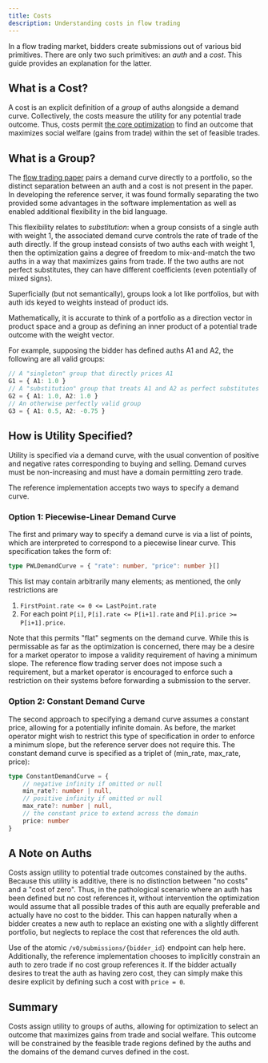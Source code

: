 ```yaml
---
title: Costs
description: Understanding costs in flow trading
---
```



In a flow trading market, bidders create submissions out of various bid
primitives. There are only two such primitives: an *auth* and a *cost*.
This guide provides an explanation for the latter.

## What is a Cost?

A cost is an explicit definition of a *group* of auths alongside a demand curve.
Collectively, the costs measure the utility for any potential trade outcome. Thus,
costs permit [the core optimization](/advanced/optimization) to find an outcome that
maximizes social welfare (gains from trade) within the set of feasible trades.

## What is a Group?

The [flow trading paper](https://cramton.umd.edu/papers2020-2024/budish-cramton-kyle-lee-malec-flow-trading.pdf)
pairs a demand curve directly to a portfolio, so the distinct separation between an auth and a cost is not present
in the paper. In developing the reference server, it was found formally separating the two provided
some advantages in the software implementation as well as enabled additional flexibility in the bid language.

This flexibility relates to *substitution*: when a group consists of a single auth with weight 1, the associated demand curve
controls the rate of trade of the auth directly. If the group instead consists of two auths each with weight 1, then the optimization
gains a degree of freedom to mix-and-match the two auths in a way that maximizes gains from trade. If the two auths are not perfect substitutes,
they can have different coefficients (even potentially of mixed signs).

Superficially (but not semantically), groups look a lot like portfolios, but with auth ids keyed to weights instead of product ids.

<Aside type="note">
Mathematically, it is accurate to think of a portfolio as a direction vector in product space and a group as defining an inner product of a potential trade outcome with the weight vector.
</Aside>

For example, supposing the bidder has defined auths A1 and A2,
the following are all valid groups:
```typescript
// A "singleton" group that directly prices A1
G1 = { A1: 1.0 }
// A "substitution" group that treats A1 and A2 as perfect substitutes
G2 = { A1: 1.0, A2: 1.0 }
// An otherwise perfectly valid group
G3 = { A1: 0.5, A2: -0.75 }
```

## How is Utility Specified?

Utility is specified via a demand curve, with the usual convention of positive and negative rates corresponding to buying and selling.
Demand curves must be non-increasing and must have a domain permitting zero trade.

The reference implementation accepts two ways to specify a demand curve.

### Option 1: Piecewise-Linear Demand Curve

The first and primary way to specify a demand curve is via a list of points, which are interpreted to correspond to a piecewise linear curve. This specification takes the form of:
```typescript
type PWLDemandCurve = { "rate": number, "price": number }[]
```
This list may contain arbitrarily many elements; as mentioned, the only restrictions are
1. `FirstPoint.rate <= 0 <= LastPoint.rate`
2. For each point `P[i]`, `P[i].rate <= P[i+1].rate` and `P[i].price >= P[i+1].price`.

Note that this permits "flat" segments on the demand curve. While this is permissable as far as the optimization is concerned,
there may be a desire for a market operator to impose a validity requirement of having a minimum slope. The reference
flow trading server does not impose such a requirement, but a market operator is encouraged to enforce such a restriction on their
systems before forwarding a submission to the server.

### Option 2: Constant Demand Curve

The second approach to specifying a demand curve assumes a constant price, allowing for a potentially infinite domain. As before, the market operator
might wish to restrict this type of specification in order to enforce a minimum slope, but the reference server does not require
this. The constant demand curve is specified as a triplet of (min_rate, max_rate, price):
```typescript
type ConstantDemandCurve = {
	// negative infinity if omitted or null
	min_rate?: number | null,
	// positive infinity if omitted or null
	max_rate?: number | null,
	// the constant price to extend across the domain
	price: number
}
```

## A Note on Auths

Costs assign utility to potential trade outcomes constained by the auths.
Because this utility is additive, there is no distinction between "no costs"
and a "cost of zero". Thus, in the pathological scenario where an auth has been
defined but no cost references it, without intervention the optimization would
assume that all possible trades of this auth are equally preferable and actually
have no cost to the bidder. This can happen naturally when a bidder creates a new
auth to replace an existing one with a slightly different portfolio, but neglects
to replace the cost that references the old auth.

Use of the atomic `/v0/submissions/{bidder_id}` endpoint can help here. Additionally,
the reference implementation chooses to implicitly constrain an auth to zero trade if
no cost group references it. If the bidder actually desires to treat the auth as having
zero cost, they can simply make this desire explicit by defining such a cost with `price = 0`.


## Summary

Costs assign utility to groups of auths, allowing for optimization to select an outcome that maximizes gains from trade and social welfare.
This outcome will be constrained by the feasible trade regions defined by the auths and the domains of the demand curves defined in the cost.